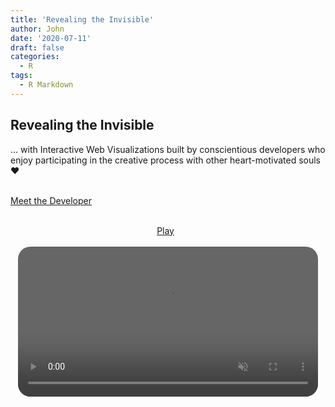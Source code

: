 ```yaml
---
title: 'Revealing the Invisible'
author: John
date: '2020-07-11'
draft: false
categories:
  - R
tags:
  - R Markdown
---
```


## Revealing the Invisible
... with Interactive Web Visualizations built by conscientious developers who enjoy participating in the creative process with other heart-motivated souls ❤
&nbsp;<br /><br />

[Meet the Developer](dev)
&nbsp;<br /><br />

<div id="stream" style="text-align:center" onclick="(function(evt) { evt.target.innerHTML='Now Playing'; evt.target.parentElement.style.display='none'; evt.target.onclick = null; window.userTriggered=true; }) (event || window.event)">
<a id="aud1_play" href="revealing/#">Play</a>
&nbsp;<br /><br />
<!--a href="http://www.w3.org/2010/05/video/mediaevents.html" target="_blank">Media Help</a-->
<video id="aud1" preload="auto" muted="true" style="width:480px; border-radius: 20px; opacity: 0.75">
<source src="https://s3-us-west-1.amazonaws.com/real-currents/js-demos/video/the_word.mp4" />
<source src="https://s3-us-west-1.amazonaws.com/real-currents/js-demos/video/the_word.ogx" />
</video>
</div>
